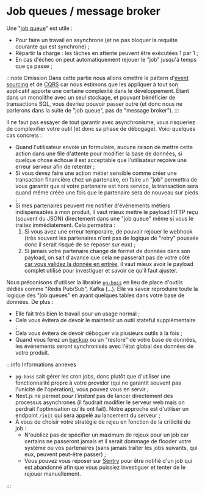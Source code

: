 # Job queues / message broker

Une "[job queue](https://en.wikipedia.org/wiki/Job_queue)" est utile :

- Pour faire un travail en asynchrone (et ne pas bloquer la requête courante qui est synchrone) ;
- Répartir la charge : les tâches en attente peuvent être exécutées 1 par 1 ;
- En cas d'échec on peut automatiquement rejouer le "job" jusqu'à temps que ça passe ;

:::note Omission
Dans cette partie nous allons omettre le pattern d'[event sourcing](https://en.wikipedia.org/wiki/Event-driven_architecture) et de [CQRS](https://en.wikipedia.org/wiki/Command%E2%80%93query_separation) car nous estimons que les appliquer à tout son applicatif apporte une certaine complexité dans le développement. Étant dans un monolithe avec un seul stockage, et pouvant bénéficier de transactions SQL, vous devriez pouvoir passer outre (et donc nous ne parlerons dans la suite de "job queue", pas de "message broker").
:::

Il ne faut pas essayer de tout garantir avec asynchronisme, vous risqueriez de complexifier votre outil (et donc sa phase de débogage). Voici quelques cas concrets :

- Quand l'utilisateur envoie un formulaire, aucune raison de mettre cette action dans une file d'attente pour modifier la base de données, si quelque chose échoue il est acceptable que l'utilisateur reçoive une erreur serveur afin de retenter ;
- Si vous devez faire une action métier sensible comme créer une transaction financière chez un partenaire, en faire un "job" permettra de vous garantir que si votre partenaire est hors service, la transaction sera quand même créée une fois que le partenaire sera de nouveau sur pieds ;
- Si mes partenaires peuvent me notifier d'événements métiers indispensables à mon produit, il vaut mieux mettre le payload HTTP reçu (souvent du JSON) directement dans une "job queue" même si vous le traitez immédiatement. Cela permettra :
  1.  Si vous avez une erreur temporaire, de pouvoir rejouer le webhook (très souvent les partenaires n'ont pas de logique de "retry" poussée donc il serait risqué de se reposer sur eux) ;
  2.  Si jamais votre partenaire change de format de données dans son payload, on sait d'avance que cela ne passerait pas de votre côté [car vous validez la donnée en entrée](client-server-communication/input-validation.mdx), il vaut mieux avoir le payload complet utilisé pour investiguer et savoir ce qu'il faut ajuster.

Nous préconisons d'utiliser la librairie [`pg-boss`](https://github.com/timgit/pg-boss) en lieu de place d'outils dédiés comme "Redis Pub/Sub", Kafka (…). Elle va savoir reproduire toute la logique des "job queues" en ayant quelques tables dans votre base de données. De plus :

- Elle fait très bien le travail pour un usage normal ;
- Cela vous évitera de devoir le maintenir un outil stateful supplémentaire ;
- Cela vous évitera de devoir déboguer via plusieurs outils à la fois ;
- Quand vous ferez un [backup](https://en.wikipedia.org/wiki/Backup) ou un "restore" de votre base de données, les événements seront synchronisés avec l'état global des données de votre produit.

:::info Informations annexes

- `pg-boss` sait gérer les cron jobs, donc plutôt que d'utiliser une fonctionnalité propre à votre provider (qui ne garantit souvent pas l'unicité de l'opération), vous pouvez vous en servir ;
- Next.js ne permet _pour l'instant_ pas de lancer directement des processus asynchrones (il faudrait modifier le serveur web mais on perdrait l'optimisation qu'ils ont fait). Notre approche est d'utiliser un endpoint `/init` qui sera appelé au lancement du serveur ;
- À vous de choisir votre stratégie de rejeu en fonction de la criticité du job :
  - N'oubliez pas de spécifier un maximum de rejeux pour un job car certains ne passeront jamais et il serait dommage de flooder votre système ou vos partenaires (sans jamais traîter les jobs suivants, qui eux, peuvent peut-être passer) ;
  - Vous pouvez vous reposer sur [Sentry](/docs/monitoring) pour être notifié d'un job qui est abandonné afin que vous puissiez investiguer et tenter de le rejouer manuellement.

:::
